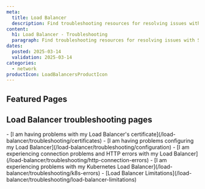 ```yaml
---
meta:
  title: Load Balancer
  description: Find troubleshooting resources for resolving issues with Scaleway Load Balancers.
content:
  h1: Load Balancer - Troubleshooting
  paragraph: Find troubleshooting resources for resolving issues with Scaleway Load Balancers.
dates:
  posted: 2025-03-14
  validation: 2025-03-14
categories:
  - network
productIcon: LoadBalancersProductIcon
---
```


<ProductHeader
  productName="Load Balancer troubleshooting"
  productLogo="loadBalancers"
  description="Learn how to fix the most common issues with Scaleway Load Balancers."
/>

## Featured Pages

<Grid>
    <DefaultCard
      title="Load Balancer FAQ"
      description="Answers to common questions"
      url="/load-balancer/faq/"
      label="See more"
    />
    <DefaultCard
      title="Configuring SSL bridging, offloading or passthrough"
      description="Set up your Load Balancer appropriately"
      url="/load-balancer/reference-content/ssl-bridging-offloading-passthrough"
      label="See more"
    />
    <DefaultCard
      title="Adding a certificate"
      description="Configure an SSL/TLS certificate"
      url="/load-balancer/how-to/add-certificate"
      label="See more"
    />
</Grid>
<Grid>
    <DefaultCard
      title="Configuring backends"
      description="Set up your Load Balancer's backends"
      url="/load-balancer/reference-content/configuring-backends/"
      label="See more"
    />
    <DefaultCard
      title="Kubernetes Load Balancers"
      description="Everything you need to know"
      url="/load-balancer/reference-content/kubernetes-load-balancer/"
      label="See more"
    />
    <DefaultCard
      title="Resolving HTTP errors"
      description="Solutions to common issues"
      url="/load-balancer/troubleshooting/http-connection-errors/"
      label="See more"
    />
</Grid>

## Load Balancer troubleshooting pages

<LinksList>
  - [I am having problems with my Load Balancer's certificate](/load-balancer/troubleshooting/certificates)
  - [I am having problems configuring my Load Balancer](/load-balancer/troubleshooting/configuration)
  - [I am experiencing connection problems and HTTP errors with my Load Balancer](/load-balancer/troubleshooting/http-connection-errors)
  - [I am experiencing problems with my Kubernetes Load Balancer](/load-balancer/troubleshooting/k8s-errors)
  - [Load Balancer Limitations](/load-balancer/troubleshooting/load-balancer-limitations)
</LinksList>
